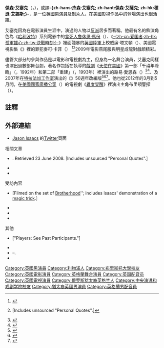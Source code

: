 {{noteTA
|G1=Movie
|G2=TV
|T=zh-hans:詹森·艾萨克; zh-tw:傑森·艾塞克; zh-hk:積遜·艾薩斯;
|1=zh-hans:詹森; zh-tw:傑森; zh-hk:積遜;
|2=zh-hans:艾萨克; zh-tw:艾塞克; zh-hk:艾薩斯;
|3=zh-hans:爱国者; zh-hk:孤軍雄心; zh-tw:決戰時刻;
<!--|4=zh-hans:爱国者; zh-hk:孤軍雄心; zh-tw:決戰時刻; -->
|5=zh-hans:全国广播公司; zh-hk:全國廣播公司; zh-tw:國家廣播公司;
|6=zh-hans:卢修斯·马尔福; zh-hant:魯休思·馬份;
|7=zh-hans:马尔福; zh-hant:馬份;
|8=zh-hans:食死徒; zh-hant:食死人;
}}
{{Infobox entertainer
|name         = 傑森·艾塞克<br />{{lang|en|Jason Isaacs}}
|type           = 男演員
|image        = Jason Isaacs 2014.jpg
|caption      = 2014年的傑森·艾塞克
|birth_date   = {{Birth date and age|1963|6|6|df=yes}}
|birth_place  = {{UK}}[[默西賽德郡|默西賽德郡]][[利物浦|利物浦]]<ref>在1974年4月1日前[[利物浦|利物浦]]是[[默西賽德郡|默西賽德郡]]的一部分 </ref>
|nationality={{GBR}}
|years_active = 1988年至今
|occupation   = 演員，制片人
|spouse       = {{marriage|Emma Hewitt|2001}}<ref name="larryking">{{cite web|title=Actor Jason Isaacs Joins Larry King on PoliticKING|url=https://www.youtube.com/watch?v=a6-8dN6nZFc|work=[[Larry_King|Larry King]]|date=2015-05-14|accessdate=2016-08-15|at=03:44|quote=We got married in the end, my wife and I, for insurance purposes.|archive-date=2019-11-28|archive-url=https://web.archive.org/web/20191128191002/https://www.youtube.com/watch?v=a6-8dN6nZFc|dead-url=no}}</ref>
|children     = 2名女兒
}}
'''傑森·艾塞克'''（{{lang-en|'''Jason Isaacs'''}}，{{bd|1963年|6月6日}}），或譯'''-{zh-hans:杰森·艾塞克; zh-hant:傑森·艾薩克; zh-hk:積遜·艾錫斯;}-'''，是一位[[英國|英國]][[男演員|男演員]]及[[制片人|制片人]]，在[[美國|美國]]影視作品中的登場演出也很活躍。

艾塞克因為在電影演員生涯中，演過的人物以[[反派|反派]]居多而著稱。他最有名的飾演角色為《[[哈利波特|哈利波特]]》系列電影中的[[食死人|食死人]][[魯休思·馬份|魯休思·馬份]]（{{lang|en|Lucius Malfoy}}）、《[[孤軍雄心|-{zh-cn:爱国者;zh-hk:孤軍雄心;zh-tw:決戰時刻;}-]]》裡面殘暴的[[英國陸軍|英國陸軍]]上校威廉·塔文頓（{{lang|en|Colonel William Tavington}}）、美國電視影集《{{Link-en|龍爭虎鬥 (2006年電視劇)|Brotherhood (2006 TV series)|龍爭虎鬥}}》裡的罪犯麥可·卡菲（{{lang|en|Michael Caffee}}） <ref name=Marx>{{cite news|author=Rebecca Flint Marx|title=Jason Isaacs: Biography|url=http://www.moviefone.com/celebrity/jason-isaacs/1802996/biography|work=[[Allmovie|Allmovie]]|publisher=[[Moviefone|Moviefone]]|accessdate=29 June 2008|quote=Although he first became interested in acting in part because 'it was a great way to meet girls,' Isaacs soon found deeper meaning in the theatre (in one interview he was quoted as saying 'I could release myself into acting in a way that I was not released socially') and duly dropped out of Bristol to hone his skills at London's [[Central_School_of_Speech_and_Drama|Central School of Speech and Drama]].|deadurl=yes|archiveurl=https://web.archive.org/web/20081218232651/http://www.moviefone.com/celebrity/jason-isaacs/1802996/biography|archivedate=2008年12月18日}}</ref><ref name=IMDb>{{cite web|title=Biography for Jason Isaacs|url=http://www.imdb.com/name/nm0005042/bio|work=[[Internet_Movie_Database|Internet Movie Database]]|accessdate=25 June 2008|archive-date=2020-11-05|archive-url=https://web.archive.org/web/20201105221727/https://www.imdb.com/name/nm0005042/bio|dead-url=no}} [Includes unsourced "Personal Quotes".]</ref>2009年電影燕尾服與明星成龍對戲頗精彩。

儘管大部分的參與作品是以電影和電視劇為主，但身為一名舞台演員，艾塞克同樣也演出過數部舞台劇，著名作包括在{{Link-en|迪克蘭‧唐納倫|Declan Donnellan}}執導的[[戲劇|戲劇]]《[[天使在美國|天使在美國]]》第一部「千禧年降臨」（{{lang|en|Millennium Approaches}}，1992年）和第二部「重建」（{{lang|en|Perestroika}}，1993年）裡演出的路易·愛恩森（{{lang|en|Louis Ironson}}）<ref name=IMDbOther>{{cite web|title=Jason Isaacs: Other Works|url=http://www.imdb.com/name/nm0005042/otherworks|work=[[Internet_Movie_Database|Internet Movie Database]]|accessdate=25 June 2008|archive-date=2020-11-05|archive-url=https://web.archive.org/web/20201105221729/https://www.imdb.com/name/nm0005042/otherworks|dead-url=no}}</ref><ref name=NTArchive>{{Cite web|url=http://www.nationaltheatre.org.uk/South20Bank2019921995+9789.twl|title=NT: Archive: Stage by Stage: 1992–1995|work=[[Royal_National_Theatre|Royal National Theatre]]|publisher=nationaltheatre.org.uk|accessdate=25 June 2008|deadurl=yes|archiveurl=https://web.archive.org/web/20081207183621/http://www.nationaltheatre.org.uk/South20Bank2019921995+9789.twl|archivedate=2008年12月7日}}</ref>、及2007年在[[特拉法加工作室|特拉法加工作室]]演出的《{{Link-en|啞巴侍應|The Dumb Waiter|-{zh-tw:啞巴侍應;zh-cn:送菜升降机;}-}}》50週年改編版<ref name=Friedman>{{cite news|author=Sonia Friedman  Productions|title=Dumb Waiter Limited Run|url=http://www.soniafriedman.com/news_press_releases/dumb_waiter_limited_run|work=Sonia Friedman Productions press release|date=3 January 2007|accessdate=23 June 2008|quote=Strictly limited run: [[Lee_Evans_(comedian)|Lee Evans]] and Jason Isaacs to star in major revival of Harold Pinter's ''[[The_Dumb_Waiter|The Dumb Waiter]]'' directed by Harry Burton ... To coincide with the play's 50th anniversary....|archive-date=2020-08-20|archive-url=https://web.archive.org/web/20200820105805/http://www.soniafriedman.com/news_press_releases/dumb_waiter_limited_run|dead-url=no}}</ref><ref name=Rees>{{cite news|author=Jasper Rees|title='There is a streak of cruelty in me': Actor Jason Isaacs Says Life Prepared Him to Become a Specialist in Unattractive Characters|work=[[The_Daily_Telegraph|The Daily Telegraph]], Review|url=http://www.telegraph.co.uk/arts/main.jhtml?xml=%2Farts%2F2007%2F01%2F27%2Fbaisaacs127.xml|date=27 January 2007|accessdate=18 March 2012|quote=The more cheery and pliant of the two [Gus] is played by [[Lee_Evans_(comedian)|Lee Evans]], the more menacing [Ben] by Isaacs. Characteristically. 'Far from what you would think,' [Isaacs] says, 'Lee is the one who went to art school and is familiar with [[Samuel_Beckett|Beckett]] and [[Harold_Pinter|Pinter]]. I wasn't going to do this until I read it. It is crackingly funny. I realised how much of a debt [[Quentin_Tarantino|Tarantino]] owes. The Pinter scholars can go off and discuss whatever they like in dusty rooms, but Lee and I and Harry Burton, the director, are trying to come up with something really engaging and exciting. It's never been more relevant. The whole play exists on this undercurrent of fear and paranoia. It's a very scary time to live in the world, and these two guys are in a room scared and working out what to do about it.' |deadurl=yes|archiveurl=https://web.archive.org/web/20081207142331/http://www.telegraph.co.uk/arts/main.jhtml?xml=%2Farts%2F2007%2F01%2F27%2Fbaisaacs127.xml|archivedate=2008年12月7日}}</ref><ref name=Ansdell>{{cite news|author=Caroline Ansdell|title=Review Round-up: Critics Find Waiter Not So Dumb.}}</ref>。他也從2012年的3月到5月間，在[[國家廣播公司|美國國家廣播公司]]（{{lang|en|NBC}}）的電視劇《[[異度覺醒|異度覺醒]]》裡演出主角布里頓警探（{{lang|en|Michael Britten}}）。

==註釋==
{{Reflist|30em}}

==外部連結==
* [https://Twitter.Com/#!/JasonsFolly Jason Isaacs] {{Wayback|url=https://twitter.com/#!/JasonsFolly |date=20180728041220 }}的[[Twitter|Twitter]]頁面
{{commons}}
;相關文章
*{{IMDb name|5042|Jason Isaacs}}. Retrieved 23 June 2008. [Includes unsourced "Personal Quotes".]
*{{cite web|url=http://uk.movies.yahoo.com/artists/i/Jason-Isaacs/biography-396683.html|title=Jason Isaacs Biography|work=[[Yahoo!_Movies|Yahoo! Movies]] UK & Ireland|publisher=uk.movies.yahoo.com|date=2006|accessdate=24 June 2008|deadurl=yes|archiveurl=https://web.archive.org/web/20120209015106/http://uk.movies.yahoo.com/artists/i/Jason-Isaacs/biography-396683.html|archivedate=2012年2月9日}}
*{{cite web|last=Marx|first=Rebecca Flint|title=Jason Isaacs: Biography|url=http://www.moviefone.com/celebrity/jason-isaacs/1802996/biography|work=[[Moviefone|Moviefone]]|accessdate=23 June 2008|deadurl=yes|archiveurl=https://web.archive.org/web/20081218232651/http://www.moviefone.com/celebrity/jason-isaacs/1802996/biography|archivedate=2008年12月18日}}

;受訪內容
*{{cite web|url=http://www.thelondonpaper.com/cs/Satellite/london/videos/article/1157140705031?packedargs=suffix%3DSubSectionArticle|title=Jason Isaacs Video Interview|work=[[The_London_Paper|The London Paper]]|publisher=thelondonpaper.com''|accessdate=27 June 2008|deadurl=yes|archiveurl=https://web.archive.org/web/20081207134638/http://www.thelondonpaper.com/cs/Satellite/london/videos/article/1157140705031?packedargs=suffix%3DSubSectionArticle|archivedate=2008年12月7日}}  [Filmed on the set of [[Brotherhood_(Showtime)|Brotherhood]]''; includes Isaacs' demonstration of a [[Magic_(illusion)|magic trick]].]
*{{cite web|url=http://www.youtube.com/watch?v=R2fZbmdwszs|title=Mark Kermode v Jason Isaacs on Johnny Depp|work=[[BBC_Radio_5_Live|BBC Radio 5 Live]]|date=16 April 2008|accessdate=17 August 2008|archive-date=2019-11-29|archive-url=https://web.archive.org/web/20191129214638/https://www.youtube.com/watch?v=R2fZbmdwszs|dead-url=no}}
*{{cite news|last=Lester|first=Paul|title=JC interview: Jason Isaacs|url=http://www.thejc.com/home.aspx?ParentId=m12s28&SecId=28&AId=57814&ATypeId=1|archiveurl=https://web.archive.org/web/20080204152349/http://www.thejc.com/home.aspx?ParentId=m12s28&SecId=28&AId=57814&ATypeId=1|archivedate=2008年2月4日|work=[[The_Jewish_Chronicle|The Jewish Chronicle]]|publisher=thejc.com|date=1 February 2008|accessdate=29 June 2008|deadurl=yes}}
*{{cite news|last=Mitovich|first=Matt Webb|title=Interviews & Features: Jason Isaacs: More Than a Bad Brother|url=http://www.tvguide.com/News-Views/Interviews-Features/Article/default.aspx?posting=%7B4C8BB519-4955-469B-BFAA-4F92B24C3768%7D|archiveurl=https://web.archive.org/web/20080421133501/http://www.tvguide.com/News-Views/Interviews-Features/Article/default.aspx?posting=%7B4C8BB519-4955-469B-BFAA-4F92B24C3768%7D|archivedate=2008-04-21|work=[[TV_Guide|TV Guide]]|publisher=TVGuide.com|date=21 July 2006|accessdate=24 June 2008|dead-url=no}}

;其他
*{{Cite news|author=[[Hootie_&_the_Blowfish|Hootie & the Blowfish]]|title=2005 Monday After the Masters Celebrity Pro-Am Golf Tournament Sets Record with $425,000 in Donations|url=http://www.hootiegolf.com/palmer.asp|work=Press Release|publisher=hootiegolf.com|date=19 December 2005|accessdate=1 July 2008|archiveurl=https://web.archive.org/web/20060427073340/http://www.hootiegolf.com/palmer.asp|archivedate=2006年4月27日|deadurl=yes}} ["Players: See Past Participants."]
*{{cite news|last=Pfefferman|first=Naomi|title=More Than a Villain: With "The Patriot," Jason Isaacs, a British Jew, Cements His Reputation as One of Hollywood's Hottest Heavies|url=http://www.jewishjournal.com/hollywood_jew/article/more_thana_villain_20000630/|work=[[The_Jewish_Journal_of_Greater_Los_Angeles|The Jewish Journal of Greater Los Angeles]]|publisher=jewishjournal.com''|date=30 June 2000|accessdate=29 June 2008|archive-date=2009-04-03|archive-url=https://web.archive.org/web/20090403035818/https://jewishjournal.com/hollywood_jew/article/more_thana_villain_20000630/|dead-url=no}}
*–.  {{cite news|title=Once a 'wimp,' Actor Thrives On Portraying Villains|url=http://www.jewishaz.com/jewishnews/000714/wimp.shtml|work=The Jewish News of Greater Phoenix|publisher=''jewishaz.com|date=14 July 2000|accessdate=29 June 2008|deadurl=yes|archiveurl=https://web.archive.org/web/20081210024846/http://www.jewishaz.com/jewishnews/000714/wimp.shtml|archivedate=2008年12月10日}}
*{{cite news|last=Rees|first=Jasper|title='There is a streak of cruelty in me': Jason Isaacs Says Life Prepared Him to Become a Specialist in Unattractive Characters|url=http://www.telegraph.co.uk/arts/main.jhtml?xml=%2Farts%2F2007%2F01%2F27%2Fbaisaacs127.xml|work=[[The_Daily_Telegraph|The Daily Telegraph]], Review|date=27 January 2007|accessdate=18 March 2012|deadurl=yes|archiveurl=https://web.archive.org/web/20081207142331/http://www.telegraph.co.uk/arts/main.jhtml?xml=%2Farts%2F2007%2F01%2F27%2Fbaisaacs127.xml|archivedate=2008年12月7日}}

{{Authority control}}

{{DEFAULTSORT: Isaacs, Jason}}
[[Category:英國男演員|Category:英國男演員]]
[[Category:利物浦人|Category:利物浦人]]
[[Category:布里斯托大學校友|Category:布里斯托大學校友]]
[[Category:英國電影演員|Category:英國電影演員]]
[[Category:英格蘭舞台演員|Category:英格蘭舞台演員]]
[[Category:英国配音员|Category:英国配音员]]
[[Category:英國電視演員|Category:英國電視演員]]
[[Category:俄罗斯犹太裔英格兰人|Category:俄罗斯犹太裔英格兰人]]
[[Category:中央演讲和戏剧学院校友|Category:中央演讲和戏剧学院校友]]
[[Category:猶太裔英國男演員|Category:猶太裔英國男演員]]
[[Category:英格蘭男配音員|Category:英格蘭男配音員]]